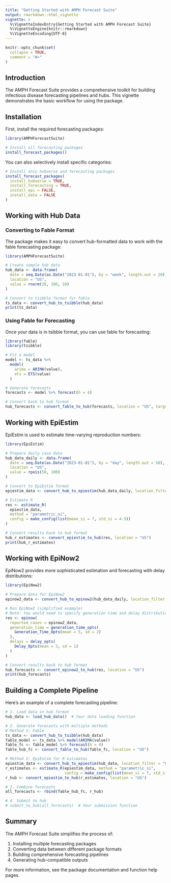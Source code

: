 ```yaml
---
title: "Getting Started with AMPH Forecast Suite"
output: rmarkdown::html_vignette
vignette: >
  %\VignetteIndexEntry{Getting Started with AMPH Forecast Suite}
  %\VignetteEngine{knitr::rmarkdown}
  %\VignetteEncoding{UTF-8}
---
```


```r
knitr::opts_chunk$set(
  collapse = TRUE,
  comment = "#>"
)
```

## Introduction

The AMPH Forecast Suite provides a comprehensive toolkit for building infectious disease forecasting pipelines and hubs. This vignette demonstrates the basic workflow for using the package.

## Installation

First, install the required forecasting packages:

```r
library(AMPHForecastSuite)

# Install all forecasting packages
install_forecast_packages()
```

You can also selectively install specific categories:

```r
# Install only hubverse and forecasting packages
install_forecast_packages(
  install_hubverse = TRUE,
  install_forecasting = TRUE,
  install_epi = FALSE,
  install_data = FALSE
)
```

## Working with Hub Data

### Converting to Fable Format

The package makes it easy to convert hub-formatted data to work with the fable forecasting package:

```r
library(AMPHForecastSuite)

# Create sample hub data
hub_data <- data.frame(
  date = seq.Date(as.Date("2023-01-01"), by = "week", length.out = 20),
  location = "US",
  value = rnorm(20, 100, 10)
)

# Convert to tsibble format for fable
ts_data <- convert_hub_to_tsibble(hub_data)
print(ts_data)
```

### Using Fable for Forecasting

Once your data is in tsibble format, you can use fable for forecasting:

```r
library(fable)
library(tsibble)

# Fit a model
model <- ts_data %>% 
  model(
    arima = ARIMA(value),
    ets = ETS(value)
  )

# Generate forecasts
forecasts <- model %>% forecast(h = 4)

# Convert back to hub format
hub_forecasts <- convert_fable_to_hub(forecasts, location = "US", target = "inc")
```

## Working with EpiEstim

EpiEstim is used to estimate time-varying reproduction numbers:

```r
library(EpiEstim)

# Prepare daily case data
hub_data_daily <- data.frame(
  date = seq.Date(as.Date("2023-01-01"), by = "day", length.out = 50),
  location = "US",
  value = rpois(50, 100)
)

# Convert to EpiEstim format
epiestim_data <- convert_hub_to_epiestim(hub_data_daily, location_filter = "US")

# Estimate R
res <- estimate_R(
  epiestim_data, 
  method = "parametric_si",
  config = make_config(list(mean_si = 7, std_si = 4.5))
)

# Convert results back to hub format
hub_r_estimates <- convert_epiestim_to_hub(res, location = "US")
print(hub_r_estimates)
```

## Working with EpiNow2

EpiNow2 provides more sophisticated estimation and forecasting with delay distributions:

```r
library(EpiNow2)

# Prepare data for EpiNow2
epinow2_data <- convert_hub_to_epinow2(hub_data_daily, location_filter = "US")

# Run EpiNow2 (simplified example)
# Note: You would need to specify generation time and delay distributions
res <- epinow(
  reported_cases = epinow2_data,
  generation_time = generation_time_opts(
    Generation_Time_Opts(mean = 5, sd = 2)
  ),
  delays = delay_opts(
    Delay_Opts(mean = 3, sd = 1)
  )
)

# Convert results back to hub format
hub_forecasts <- convert_epinow2_to_hub(res, location = "US")
print(hub_forecasts)
```

## Building a Complete Pipeline

Here's an example of a complete forecasting pipeline:

```r
# 1. Load data in hub format
hub_data <- load_hub_data()  # Your data loading function

# 2. Generate forecasts with multiple methods
# Method 1: Fable
ts_data <- convert_hub_to_tsibble(hub_data)
fable_model <- ts_data %>% model(ARIMA(value))
fable_fc <- fable_model %>% forecast(h = 4)
fable_hub_fc <- convert_fable_to_hub(fable_fc, location = "US")

# Method 2: EpiEstim for R estimates
epiestim_data <- convert_hub_to_epiestim(hub_data, location_filter = "US")
r_estimates <- estimate_R(epiestim_data, method = "parametric_si",
                          config = make_config(list(mean_si = 7, std_si = 4.5)))
r_hub <- convert_epiestim_to_hub(r_estimates, location = "US")

# 3. Combine forecasts
all_forecasts <- rbind(fable_hub_fc, r_hub)

# 4. Submit to hub
# submit_to_hub(all_forecasts)  # Your submission function
```

## Summary

The AMPH Forecast Suite simplifies the process of:

1. Installing multiple forecasting packages
2. Converting data between different package formats
3. Building comprehensive forecasting pipelines
4. Generating hub-compatible outputs

For more information, see the package documentation and function help pages.

